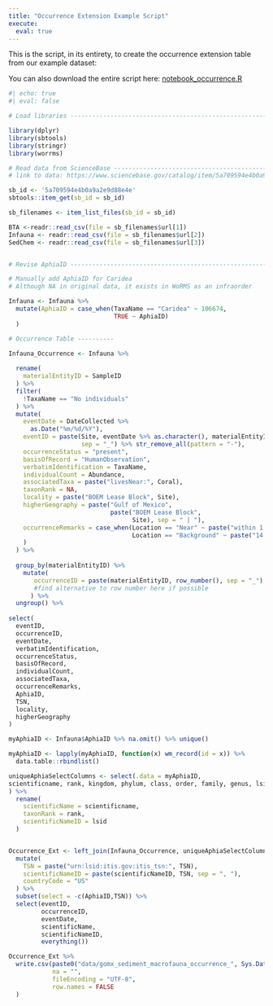 ```yaml
---
title: "Occurrence Extension Example Script"
execute: 
  eval: true
---
```


This is the script, in its entirety, to create the occurrence extension table from our example dataset:

You can also download the entire script here: [notebook_occurrence.R](scripts/notebook_occurrence.R)

```r
#| echo: true
#| eval: false

# Load libraries ----------------------------------------------------------

library(dplyr)
library(sbtools)
library(stringr)
library(worrms)

# Read data from ScienceBase ----------------------------------------------
# link to data: https://www.sciencebase.gov/catalog/item/5a709594e4b0a9a2e9d88e4e

sb_id <- '5a709594e4b0a9a2e9d88e4e'
sbtools::item_get(sb_id = sb_id)

sb_filenames <- item_list_files(sb_id = sb_id)

BTA <-readr::read_csv(file = sb_filenames$url[1])
Infauna <- readr::read_csv(file = sb_filenames$url[2])
SedChem <- readr::read_csv(file = sb_filenames$url[3])


# Revise AphiaID ----------------------------------------------------------

# Manually add AphiaID for Caridea
# Although NA in original data, it exists in WoRMS as an infraorder

Infauna <- Infauna %>% 
  mutate(AphiaID = case_when(TaxaName == "Caridea" ~ 106674,
                             TRUE ~ AphiaID)
  )

# Occurrence Table ----------  

Infauna_Occurrence <- Infauna %>% 
  
  rename(
    materialEntityID = SampleID
  ) %>% 
  filter(
    !TaxaName == "No individuals"
  ) %>% 
  mutate(
    eventDate = DateCollected %>% 
      as.Date("%m/%d/%Y"),
    eventID = paste(Site, eventDate %>% as.character(), materialEntityID,
                    sep = "_") %>% str_remove_all(pattern = "-"),
    occurrenceStatus = "present",
    basisOfRecord = "HumanObservation",
    verbatimIdentification = TaxaName,
    individualCount = Abundance,
    associatedTaxa = paste("livesNear:", Coral),
    taxonRank = NA,
    locality = paste("BOEM Lease Block", Site),
    higherGeography = paste("Gulf of Mexico",
                            paste("BOEM Lease Block",
                                  Site), sep = " | "),
    occurrenceRemarks = case_when(Location == "Near" ~ paste("within 1 meter of", Coral),
                                  Location == "Background" ~ paste("14 to 1000 meters away from", Coral)
    )
  ) %>% 
  
  group_by(materialEntityID) %>% 
    mutate(
       occurrenceID = paste(materialEntityID, row_number(), sep = "_")
       #find alternative to row number here if possible
      ) %>% 
  ungroup() %>% 
  
select(
  eventID,
  occurrenceID,
  eventDate,
  verbatimIdentification,
  occurrenceStatus,
  basisOfRecord,
  individualCount,
  associatedTaxa,
  occurrenceRemarks,
  AphiaID,
  TSN,
  locality,
  higherGeography
)

myAphiaID <- Infauna$AphiaID %>% na.omit() %>% unique()

myAphiaID <- lapply(myAphiaID, function(x) wm_record(id = x)) %>% 
  data.table::rbindlist()

uniqueAphiaSelectColumns <- select(.data = myAphiaID,
scientificname, rank, kingdom, phylum, class, order, family, genus, lsid, AphiaID
) %>%
  rename(
    scientificName = scientificname,
    taxonRank = rank,
    scientificNameID = lsid
  )


Occurrence_Ext <- left_join(Infauna_Occurrence, uniqueAphiaSelectColumns, by = c("AphiaID" = "AphiaID")) %>%
  mutate(
    TSN = paste("urn:lsid:itis.gov:itis_tsn:", TSN),
    scientificNameID = paste(scientificNameID, TSN, sep = ", "),
    countryCode = "US"
  ) %>% 
  subset(select = -c(AphiaID,TSN)) %>% 
  select(eventID,
         occurrenceID,
         eventDate,
         scientificName,
         scientificNameID,
         everything())

Occurrence_Ext %>% 
  write.csv(paste0("data/gomx_sediment_macrofauna_occurrence_", Sys.Date(), ".csv"),
            na = "",
            fileEncoding = "UTF-8", 
            row.names = FALSE
  )
```
